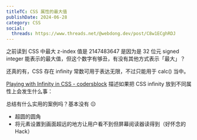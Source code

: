 ```yaml
---
titleTC: CSS 属性的最大值
publishDate: 2024-06-28
category: CSS
social:
  threads: https://www.threads.net/@webdong.dev/post/C8w1ECghRDJ
---
```


之前读到 CSS 中最大 z-index 值是 2147483647 是因为是 32 位元 signed integer 能表示的最大值，但这个数字有够丑，有没有其他方式表示「最大」？

还真的有，CSS 存在 infinity 常数可用于表达无限，不过只能用于 calc() 当中。

[Playing with Infinity in CSS - codersblock](https://codersblock.com/blog/playing-with-infinity-in-css/) 描述如果把 CSS infinity 放到不同属性上会发生什么事：

总结有什么实用的案例吗？基本没有 😐

- 超圆的圆角
- 将元素设置到画面超远的地方让用户看不到但屏幕阅读器读得到（好怀念的 Hack）
